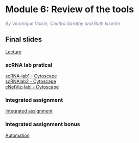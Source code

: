 # Module 6: Review of the tools  

 *<font color="#827e9c">By Veronique Voisin, Chaitra Sarathy and Ruth Isserlin</font>*
 
## Final slides
[Lecture](./lectures/Pathways_2021_finalslides.pdf)  

  
### scRNA lab pratical

  [scRNA-lab1 - Cytoscape](#scRNA-lab1)   
  [scRNAlab2 - Cytoscape](#scRNAlab2)   
  [cNetViz-labl - Cytoscape](#scNetViz-lab)   

###  Integrated assignment

  [Integrated assignment](#integrated_assignment) 
 
### Integrated assignment bonus

  [Automation](#ass_automation)